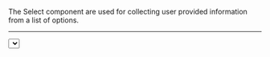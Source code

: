 
The Select component are used for collecting user provided information from a list of options.

---
<LensProvider>
  <Select
    name="input"
    onBlur={() => {}}
    onChange={function noRefCheck() {}}
    options={[
      {
        label: 'Option1',
        value: 1
      },
      {
        label: 'Option2',
        value: '2'
      },
      {
        label: 'Option3',
        value: '3'
      }
    ]}
    value=""
  />
</LensProvider>
---

## Properties

**Note:** ValueType must be string, number or boolean.

|Property|Type|Default Value|Description|Required|
|---|---|---|---|---|
|options|`Array<ISelectOption> \| Array<ISelectGroupedOption>`|-|The options to display in the select.|Yes|
|name|string|undefined|The name of the input|No|
|isSearchable|boolean|false|Whether the select can be searched.|No|
|isMulti|boolean|false|Whether the select can be selected multiple times.|No|
|isRtl|boolean|false|Whether the select is right to left.|No|
|placeholder|string|-|The placeholder text to display when the select is empty.|No|
|value|ValueType|-|Value of the input|No|
|isLoading|boolean|false|If true, the select will be loading|No|
|defaultValue|ValueType|undefined|Default value of the input|No|
|onChange|`function(ValueType,ChangeEvent)`|undefined|Callback for when the input changes|No|
|onBlur |`function(FocusEvent)`|undefined|Callback for when the input loses focus|No|
|tabIndex|number|undefined|The tab index of the input|No|
|disabled|boolean|undefined|Whether the input is disabled|No|
|autoFocus|boolean|undefined|Whether the input should be focused on mount|No|
|isError|boolean|undefined|Whether the input is in an error state|No|
|formatGroupLabel|`function(ISelectGroupedOption)`|undefined|Function to format the group label|No|
|formatOptionLabel|`function(ISelectOption,ValueType)`|undefined|Function to format the option label|No|
|menuPortalTarget|HTMLElement|undefined|The element to render the menu portal to|No|
|testingID| string | undefined | The id used for testing purposes.<br/>`<div data-testid="my-test-id"/>` |No|


### ISelectOption (Object)

|Property|Type|Default Value|Description|Required|
|---|---|---|---|---|
|label|ReactNode|-|The label of the option|Yes|
|value|ValueType|-|The value of the option|Yes|
|isFixed|boolean|false|Whether the option is fixed|No|
|isDisabled|boolean|false|Whether the option is disabled|No|

### ISelectGroupedOption (Object)

|Property|Type|Default Value|Description|Required|
|---|---|---|---|---|
|label|string|-|The label of the group|Yes|
|options|`Array<ISelectOption>`|-|The options of the group|Yes|



## Playground

```tsx live
<LensProvider>
  <RadioGroup
    defaultValue="2"
    name="input"
    onBlur={() => {}}
    onChange={function noRefCheck() {}}
    options={[
      {
        label: 'Option1',
        value: '1'
      },
      {
        label: 'Option2',
        value: '2'
      },
      {
        label: 'Option3',
        value: '3'
      }
    ]}
  />
</LensProvider>
```